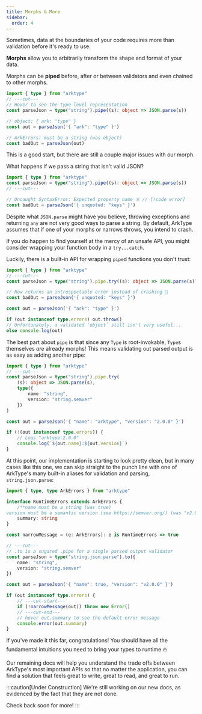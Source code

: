```yaml
---
title: Morphs & More
sidebar:
  order: 4
---
```


Sometimes, data at the boundaries of your code requires more than validation before it's ready to use.

**Morphs** allow you to arbitrarily transform the shape and format of your data.

Morphs can be **piped** before, after or between validators and even chained to other morphs.

```ts
import { type } from "arktype"
// ---cut---
// Hover to see the type-level representation
const parseJson = type("string").pipe((s): object => JSON.parse(s))

// object: { ark: "type" }
const out = parseJson('{ "ark": "type" }')

// ArkErrors: must be a string (was object)
const badOut = parseJson(out)
```

This is a good start, but there are still a couple major issues with our morph.

What happens if we pass a string that isn't valid JSON?

```ts
import { type } from "arktype"
const parseJson = type("string").pipe((s): object => JSON.parse(s))
// ---cut---

// Uncaught SyntaxError: Expected property name ☠️ // [!code error]
const badOut = parseJson('{ unquoted: "keys" }')
```

Despite what `JSON.parse` might have you believe, throwing exceptions and returning `any` are not very good ways to parse a string. By default, ArkType assumes that if one of your morphs or narrows throws, you intend to crash.

If you do happen to find yourself at the mercy of an unsafe API, you might consider wrapping your function body in a `try...catch`.

Luckily, there is a built-in API for wrapping `pipe`d functions you don't trust:

```ts
import { type } from "arktype"
// ---cut---
const parseJson = type("string").pipe.try((s): object => JSON.parse(s))

// Now returns an introspectable error instead of crashing 🎉
const badOut = parseJson('{ unquoted: "keys" }')

const out = parseJson('{ "ark": "type" }')

if (out instanceof type.errors) out.throw()
// Unfortunately, a validated `object` still isn't very useful...
else console.log(out)
```

The best part about `pipe` is that since any `Type` is root-invokable, `Type`s themselves _are_ already morphs! This means validating out parsed output is as easy as adding another pipe:

```ts
import { type } from "arktype"
// ---cut---
const parseJson = type("string").pipe.try(
	(s): object => JSON.parse(s),
	type({
		name: "string",
		version: "string.semver"
	})
)

const out = parseJson('{ "name": "arktype", "version": "2.0.0" }')

if (!(out instanceof type.errors)) {
	// Logs "arktype:2.0.0"
	console.log(`${out.name}:${out.version}`)
}
```

At this point, our implementation is starting to look pretty clean, but in many cases like this one, we can skip straight to the punch line with one of ArkType's many built-in aliases for validation and parsing, `string.json.parse`:

```ts
import { type, type ArkErrors } from "arktype"

interface RuntimeErrors extends ArkErrors {
	/**name must be a string (was true) 
version must be a semantic version (see https://semver.org/) (was "v2.0.0")*/
	summary: string
}

const narrowMessage = (e: ArkErrors): e is RuntimeErrors => true

// ---cut---
// .to is a sugared .pipe for a single parsed output validator
const parseJson = type("string.json.parse").to({
	name: "string",
	version: "string.semver"
})

const out = parseJson('{ "name": true, "version": "v2.0.0" }')

if (out instanceof type.errors) {
	// ---cut-start---
	if (!narrowMessage(out)) throw new Error()
	// ---cut-end---
	// hover out.summary to see the default error message
	console.error(out.summary)
}
```

If you've made it this far, congratulations! You should have all the fundamental intuitions you need to bring your types to runtime ⛵

Our remaining docs will help you understand the trade offs between ArkType's most important APIs so that no matter the application, you can find a solution that feels great to write, great to read, and great to run.

:::caution[Under Construction]
We're still working on our new docs, as evidenced by the fact that they are not done.

Check back soon for more!
:::
